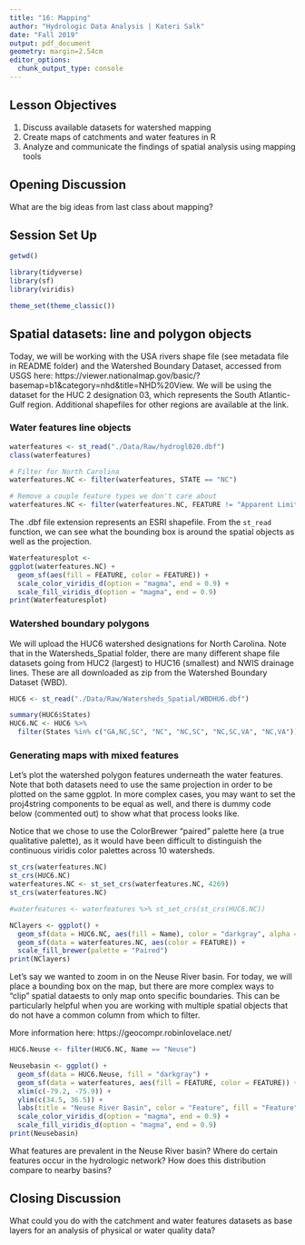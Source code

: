 ```yaml
---
title: "16: Mapping"
author: "Hydrologic Data Analysis | Kateri Salk"
date: "Fall 2019"
output: pdf_document
geometry: margin=2.54cm
editor_options: 
  chunk_output_type: console
---
```


## Lesson Objectives
1. Discuss available datasets for watershed mapping
2. Create maps of catchments and water features in R
3. Analyze and communicate the findings of spatial analysis using mapping tools

## Opening Discussion

What are the big ideas from last class about mapping?

## Session Set Up

```r
getwd()

library(tidyverse)
library(sf)
library(viridis)

theme_set(theme_classic())
```

## Spatial datasets: line and polygon objects

Today, we will be working with the USA rivers shape file (see metadata file in README folder) and the Watershed Boundary Dataset, accessed from USGS here: https://viewer.nationalmap.gov/basic/?basemap=b1&category=nhd&title=NHD%20View. We will be using the dataset for the HUC 2 designation 03, which represents the South Atlantic-Gulf region. Additional shapefiles for other regions are available at the link. 

### Water features line objects
```r
waterfeatures <- st_read("./Data/Raw/hydrogl020.dbf")
class(waterfeatures)

# Filter for North Carolina
waterfeatures.NC <- filter(waterfeatures, STATE == "NC")

# Remove a couple feature types we don't care about
waterfeatures.NC <- filter(waterfeatures.NC, FEATURE != "Apparent Limit" & FEATURE != "Closure Line")
```

The .dbf file extension represents an ESRI shapefile. From the `st_read` function, we can see what the bounding box is around the spatial objects as well as the projection.

```r
Waterfeaturesplot <- 
ggplot(waterfeatures.NC) +
  geom_sf(aes(fill = FEATURE, color = FEATURE)) +
  scale_color_viridis_d(option = "magma", end = 0.9) +
  scale_fill_viridis_d(option = "magma", end = 0.9)
print(Waterfeaturesplot)

```

### Watershed boundary polygons

We will upload the HUC6 watershed designations for North Carolina. Note that in the Watersheds_Spatial folder, there are many different shape file datasets going from HUC2 (largest) to HUC16 (smallest) and NWIS drainage lines. These are all downloaded as zip from the Watershed Boundary Dataset (WBD).
```r
HUC6 <- st_read("./Data/Raw/Watersheds_Spatial/WBDHU6.dbf")

summary(HUC6$States)
HUC6.NC <- HUC6 %>%
  filter(States %in% c("GA,NC,SC", "NC", "NC,SC", "NC,SC,VA", "NC,VA"))


```

### Generating maps with mixed features

Let's plot the watershed polygon features underneath the water features. Note that both datasets need to use the same projection in order to be plotted on the same ggplot. In more complex cases, you may want to set the proj4string components to be equal as well, and there is dummy code below (commented out) to show what that process looks like.

Notice that we chose to use the ColorBrewer "paired" palette here (a true qualitative palette), as it would have been difficult to distinguish the continuous viridis color palettes across 10 watersheds.

```r
st_crs(waterfeatures.NC)
st_crs(HUC6.NC)
waterfeatures.NC <- st_set_crs(waterfeatures.NC, 4269)
st_crs(waterfeatures.NC)

#waterfeatures <- waterfeatures %>% st_set_crs(st_crs(HUC6.NC))

NClayers <- ggplot() +
  geom_sf(data = HUC6.NC, aes(fill = Name), color = "darkgray", alpha = 0.5) +
  geom_sf(data = waterfeatures.NC, aes(color = FEATURE)) +
  scale_fill_brewer(palette = "Paired")
print(NClayers)

```

Let's say we wanted to zoom in on the Neuse River basin. For today, we will place a bounding box on the map, but there are more complex ways to "clip" spatial dataests to only map onto specific boundaries. This can be particularly helpful when you are working with multiple spatial objects that do not have a common column from which to filter. 

More information here: https://geocompr.robinlovelace.net/

```r
HUC6.Neuse <- filter(HUC6.NC, Name == "Neuse")

Neusebasin <- ggplot() +
  geom_sf(data = HUC6.Neuse, fill = "darkgray") +
  geom_sf(data = waterfeatures, aes(fill = FEATURE, color = FEATURE)) +
  xlim(c(-79.2, -75.9)) +
  ylim(c(34.5, 36.5)) +
  labs(title = "Neuse River Basin", color = "Feature", fill = "Feature") +
  scale_color_viridis_d(option = "magma", end = 0.9) +
  scale_fill_viridis_d(option = "magma", end = 0.9)
print(Neusebasin)
```

What features are prevalent in the Neuse River basin? Where do certain features occur in the hydrologic network? How does this distribution compare to nearby basins?

> 

## Closing Discussion

What could you do with the catchment and water features datasets as base layers for an analysis of physical or water quality data?